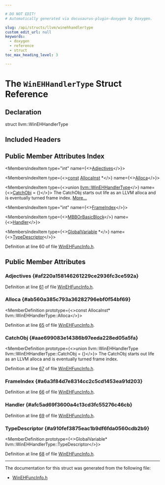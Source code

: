 ```yaml
---

# DO NOT EDIT!
# Automatically generated via docusaurus-plugin-doxygen by Doxygen.

slug: /api/structs/llvm/winehhandlertype
custom_edit_url: null
keywords:
  - doxygen
  - reference
  - struct
toc_max_heading_level: 3

---
```





# The `WinEHHandlerType` Struct Reference

<DoxygenPage pluginConfig={pluginConfig}>



## Declaration

<CodeBlock>struct llvm::WinEHHandlerType</CodeBlock>

## Included Headers

<IncludesList>
<IncludesListItem
  filePath="llvm/CodeGen/WinEHFuncInfo.h"
  permalink="/docs/api/files/include/include/llvm/include/llvm/codegen/winehfuncinfo-h"
  isLocal="true" />
</IncludesList>

## Public Member Attributes Index

<MembersIndex>

<MembersIndexItem
  type="int"
  name={<><a href="#af220a158146261229ce2936fc3ce592a">Adjectives</a></>}>
</MembersIndexItem>

<MembersIndexItem
  type={<><a href="/docs/api/files/lib/lib/target/lib/target/aarch64/aarch64promoteconstant-cpp/#a90f8350fecae261c25be85d38b451bff">const</a> <a href="/docs/api/classes/llvm/allocainst">AllocaInst</a> &#42;</>}
  name={<><a href="#ab560a385c793a36282796ebf0f54bf69">Alloca</a></>}>
</MembersIndexItem>

<MembersIndexItem
  type={<>union <a href="/docs/api/structs/llvm/winehhandlertype">llvm::WinEHHandlerType</a></>}
  name={<><a href="#aae699083e14386b97eeda228ed05a5fa">CatchObj</a> = &#123;&#125;</>}>
The CatchObj starts out life as an LLVM alloca and is eventually turned frame index. <a href="#aae699083e14386b97eeda228ed05a5fa">More...</a>
</MembersIndexItem>

<MembersIndexItem
  type="int"
  name={<><a href="#a6a3f84d7e8314cc2c5cd1453ea91d203">FrameIndex</a></>}>
</MembersIndexItem>

<MembersIndexItem
  type={<><a href="/docs/api/namespaces/llvm/#afc0ede73d465f8fc6889481109670943">MBBOrBasicBlock</a></>}
  name={<><a href="#afc5ad69f3600a4c13cd3fc55276c46cb">Handler</a></>}>
</MembersIndexItem>

<MembersIndexItem
  type={<><a href="/docs/api/classes/llvm/globalvariable">GlobalVariable</a> &#42;</>}
  name={<><a href="#a910fef3875eac1b9df6fda0560cdb2b9">TypeDescriptor</a></>}>
</MembersIndexItem>

</MembersIndex>


Definition at line 60 of file <a href="/docs/api/files/include/include/llvm/include/llvm/codegen/winehfuncinfo-h">WinEHFuncInfo.h</a>.

<SectionDefinition>

## Public Member Attributes

### Adjectives {#af220a158146261229ce2936fc3ce592a}

<MemberDefinition
  prototype="int llvm::WinEHHandlerType::Adjectives">

Definition at line <a href="/docs/api/files/include/include/llvm/include/llvm/codegen/winehfuncinfo-h/#l00061">61</a> of file <a href="/docs/api/files/include/include/llvm/include/llvm/codegen/winehfuncinfo-h">WinEHFuncInfo.h</a>.
</MemberDefinition>

### Alloca {#ab560a385c793a36282796ebf0f54bf69}

<MemberDefinition
  prototype={<>const AllocaInst&#42; llvm::WinEHHandlerType::Alloca</>}>

Definition at line <a href="/docs/api/files/include/include/llvm/include/llvm/codegen/winehfuncinfo-h/#l00065">65</a> of file <a href="/docs/api/files/include/include/llvm/include/llvm/codegen/winehfuncinfo-h">WinEHFuncInfo.h</a>.
</MemberDefinition>

### CatchObj {#aae699083e14386b97eeda228ed05a5fa}

<MemberDefinition
  prototype={<>union llvm::WinEHHandlerType llvm::WinEHHandlerType::CatchObj = &#123;&#125;</>}>
The CatchObj starts out life as an LLVM alloca and is eventually turned frame index.

Definition at line <a href="/docs/api/files/include/include/llvm/include/llvm/codegen/winehfuncinfo-h/#l00067">67</a> of file <a href="/docs/api/files/include/include/llvm/include/llvm/codegen/winehfuncinfo-h">WinEHFuncInfo.h</a>.
</MemberDefinition>

### FrameIndex {#a6a3f84d7e8314cc2c5cd1453ea91d203}

<MemberDefinition
  prototype="int llvm::WinEHHandlerType::FrameIndex">

Definition at line <a href="/docs/api/files/include/include/llvm/include/llvm/codegen/winehfuncinfo-h/#l00066">66</a> of file <a href="/docs/api/files/include/include/llvm/include/llvm/codegen/winehfuncinfo-h">WinEHFuncInfo.h</a>.
</MemberDefinition>

### Handler {#afc5ad69f3600a4c13cd3fc55276c46cb}

<MemberDefinition
  prototype="MBBOrBasicBlock llvm::WinEHHandlerType::Handler">

Definition at line <a href="/docs/api/files/include/include/llvm/include/llvm/codegen/winehfuncinfo-h/#l00069">69</a> of file <a href="/docs/api/files/include/include/llvm/include/llvm/codegen/winehfuncinfo-h">WinEHFuncInfo.h</a>.
</MemberDefinition>

### TypeDescriptor {#a910fef3875eac1b9df6fda0560cdb2b9}

<MemberDefinition
  prototype={<>GlobalVariable&#42; llvm::WinEHHandlerType::TypeDescriptor</>}>

Definition at line <a href="/docs/api/files/include/include/llvm/include/llvm/codegen/winehfuncinfo-h/#l00068">68</a> of file <a href="/docs/api/files/include/include/llvm/include/llvm/codegen/winehfuncinfo-h">WinEHFuncInfo.h</a>.
</MemberDefinition>

</SectionDefinition>

<hr/>

The documentation for this struct was generated from the following file:

<ul>
<li><a href="/docs/api/files/include/include/llvm/include/llvm/codegen/winehfuncinfo-h">WinEHFuncInfo.h</a></li>
</ul>

</DoxygenPage>
